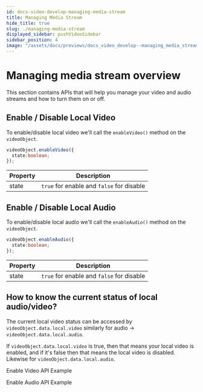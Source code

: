```yaml
---
id: docs-video-develop-managing-media-stream
title: Managing Media Stream
hide_title: true
slug: ./managing-media-stream
displayed_sidebar: pushVideoSidebar
sidebar_position: 4
image: "/assets/docs/previews/docs_video_develop--managing_media_stream.png"
---
```


# Managing media stream overview 
This section contains APIs that will help you manage your video and audio streams and how to turn them on or off.

<head>
  <title>Managing Media Stream | Push Video | Push Documentation</title>
</head>


## Enable / Disable Local Video

To enable/disable local video we'll call the `enableVideo()` method on the `videoObject`.

```typescript
videoObject.enableVideo({
  state:boolean;
});
```

| Property | Description                               |
| -------- | ----------------------------------------- |
| state    | `true` for enable and `false` for disable |

## Enable / Disable Local Audio

To enable/disable local audio we'll call the `enableAudio()` method on the `videoObject`.

```typescript
videoObject.enableAudio({
  state:boolean;
});
```

| Property | Description                               |
| -------- | ----------------------------------------- |
| state    | `true` for enable and `false` for disable |

## How to know the current status of local audio/video?

The current local video status can be accessed by `videoObject.data.local.video` similarly for audio -> `videoObject.data.local.audio`.&#x20;

If `videoObject.data.local.video` is true, then that means your local video is enabled, and if it's false then that means the local video is disabled. Likewise for `videoObject.data.local.audio`.

<ABlock href="https://www.npmjs.com/package/@pushprotocol/restapi#enablevideo" title="NPM example of Push Video Enable Video API" target="_blank">Enable Video API Example</ABlock>

<ABlock href="https://www.npmjs.com/package/@pushprotocol/restapi#enableaudio" title="NPM example of Push Video Enable Audio API" target="_blank">Enable Audio API Example</ABlock>

